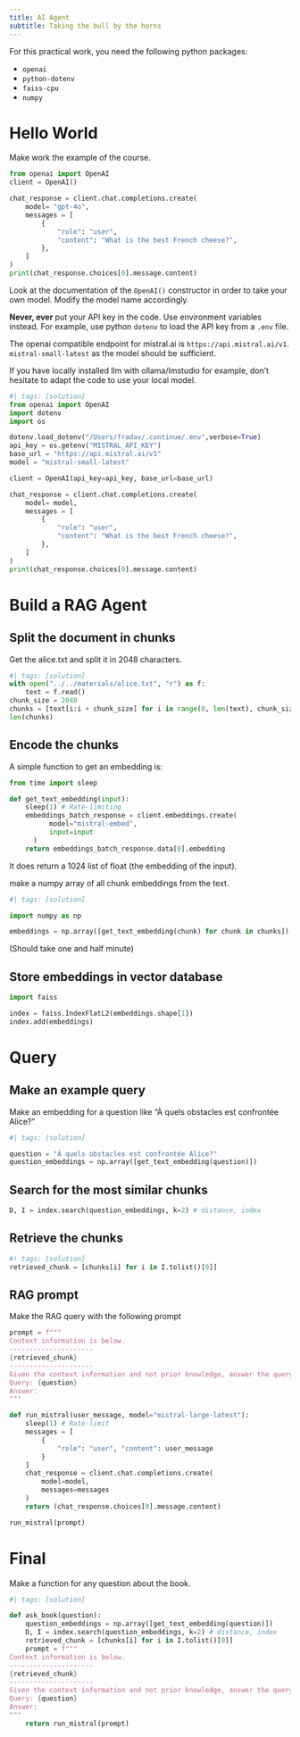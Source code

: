 ```yaml
---
title: AI Agent
subtitle: Taking the bull by the horns
---
```


For this practical work, you need the following python packages:

- `openai`
- `python-dotenv`
- `faiss-cpu`
- `numpy`

# Hello World 

Make work the example of the course.

```python
from openai import OpenAI
client = OpenAI()

chat_response = client.chat.completions.create(
    model= "gpt-4o",
    messages = [
        {
            "role": "user",
            "content": "What is the best French cheese?",
        },
    ]
)
print(chat_response.choices[0].message.content)
```

Look at the documentation of the `OpenAI()` constructor in order to take your own model. Modify the model name accordingly.

::: {.callout-important}
**Never, ever** put your API key in the code. Use environment variables instead. For example, use python `dotenv` to load the API key from a `.env` file.
:::

::: {.callout-tip}
The openai compatible endpoint for mistral.ai is `https://api.mistral.ai/v1`. `mistral-small-latest` as the model should be sufficient.
:::

::: {.callout-tip}
If you have locally installed llm with ollama/lmstudio for example, don’t hesitate to adapt the code to use your local model.
:::

```python
#| tags: [solution]
from openai import OpenAI
import dotenv
import os

dotenv.load_dotenv("/Users/fradav/.continue/.env",verbose=True)
api_key = os.getenv("MISTRAL_API_KEY")
base_url = "https://api.mistral.ai/v1"
model = "mistral-small-latest"

client = OpenAI(api_key=api_key, base_url=base_url)

chat_response = client.chat.completions.create(
    model= model,
    messages = [
        {
            "role": "user",
            "content": "What is the best French cheese?",
        },
    ]
)
print(chat_response.choices[0].message.content)
```

# Build a RAG Agent

## Split the document in chunks

Get the alice.txt and split it in 2048 characters.

```python
#| tags: [solution]
with open("../../materials/alice.txt", "r") as f:
    text = f.read()
chunk_size = 2048
chunks = [text[i:i + chunk_size] for i in range(0, len(text), chunk_size)]
len(chunks)
```

## Encode the chunks

A simple function to get an embedding is:

```python
from time import sleep

def get_text_embedding(input):
    sleep(1) # Rate-limiting
    embeddings_batch_response = client.embeddings.create(
          model="mistral-embed",
          input=input
      )
    return embeddings_batch_response.data[0].embedding
```

It does return a 1024 list of float (the embedding of the input).

make a numpy array of all chunk embeddings from the text.

```python
#| tags: [solution]

import numpy as np

embeddings = np.array([get_text_embedding(chunk) for chunk in chunks])
```

(Should take one and half minute)

## Store embeddings in vector database

```python
import faiss

index = faiss.IndexFlatL2(embeddings.shape[1])
index.add(embeddings)
```

# Query

## Make an example query

Make an embedding for a question like "À quels obstacles est confrontée Alice?"

```python
#| tags: [solution]

question = "À quels obstacles est confrontée Alice?"
question_embeddings = np.array([get_text_embedding(question)])
```

## Search for the most similar chunks

```python
D, I = index.search(question_embeddings, k=2) # distance, index
```

## Retrieve the chunks

```python
#! tags: [solution]
retrieved_chunk = [chunks[i] for i in I.tolist()[0]]
```

## RAG prompt

Make the RAG query with the following prompt
```python
prompt = f"""
Context information is below.
---------------------
{retrieved_chunk}
---------------------
Given the context information and not prior knowledge, answer the query.
Query: {question}
Answer:
"""
```

```python
def run_mistral(user_message, model="mistral-large-latest"):
    sleep(1) # Rate-limit
    messages = [
        {
            "role": "user", "content": user_message
        }
    ]
    chat_response = client.chat.completions.create(
        model=model,
        messages=messages
    )
    return (chat_response.choices[0].message.content)

run_mistral(prompt)
```

# Final

Make a function for any question about the book.

```python
#| tags: [solution]

def ask_book(question):
    question_embeddings = np.array([get_text_embedding(question)])
    D, I = index.search(question_embeddings, k=2) # distance, index
    retrieved_chunk = [chunks[i] for i in I.tolist()[0]]
    prompt = f"""
Context information is below.
---------------------
{retrieved_chunk}
---------------------
Given the context information and not prior knowledge, answer the query.
Query: {question}
Answer:
"""
    return run_mistral(prompt)
```

## 